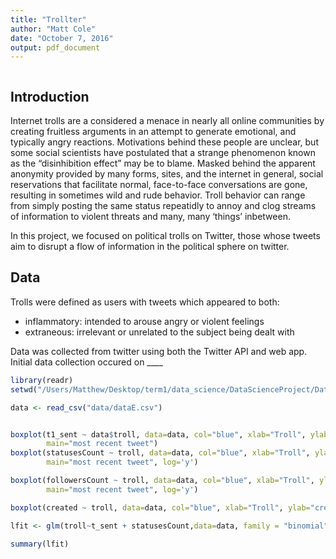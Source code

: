 ```yaml
---
title: "Trollter"
author: "Matt Cole"
date: "October 7, 2016"
output: pdf_document
---
```

```{}
```
## Introduction

Internet trolls are a considered a menace in nearly all online communities by creating fruitless arguments in an attempt to generate emotional, and typically angry reactions. Motivations behind these people are unclear, but some social scientists have postulated that a strange phenomenon known as the "disinhibition effect" may be to blame. Masked behind the apparent anonymity provided by many forms, sites, and the internet in general, social reservations that facilitate normal, face-to-face conversations are gone, resulting in sometimes wild and rude behavior. Troll behavior can range from simply posting the same status repeatidly to annoy and clog streams of information to violent threats and many, many 'things' inbetween. 
  
In this project, we focused on political trolls on Twitter, those whose tweets aim to disrupt a flow of information in the political sphere on twitter. 


## Data

Trolls were defined as users with tweets which appeared to both:
  
* inflammatory: intended to arouse angry or violent feelings
*  extraneous: irrelevant or unrelated to the subject being dealt with

  
Data was collected from twitter using both the Twitter API and web app. Initial data collection occured on ____ 

```r
library(readr)
setwd("/Users/Matthew/Desktop/term1/data_science/DataScienceProject/Data_Science_Project")

data <- read_csv("data/dataE.csv")


boxplot(t1_sent ~ data$troll, data=data, col="blue", xlab="Troll", ylab="sentiment score",
        main="most recent tweet")
boxplot(statusesCount ~ troll, data=data, col="blue", xlab="Troll", ylab="number of statuses",
        main="most recent tweet", log='y')

boxplot(followersCount ~ troll, data=data, col="blue", xlab="Troll", ylab="number of followers",
        main="most recent tweet", log='y')

boxplot(created ~ troll, data=data, col="blue", xlab="Troll", ylab="created")
```



```r
lfit <- glm(troll~t_sent + statusesCount,data=data, family = "binomial")

summary(lfit)

```

